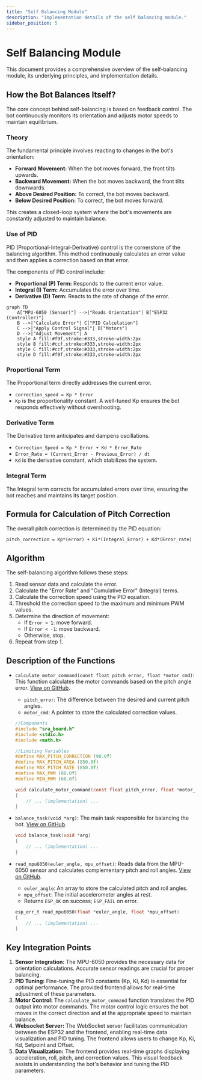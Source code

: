 ```yaml
---
title: "Self Balancing Module"
description: "Implementation details of the self balancing module."
sidebar_position: 5
---
```

 # Self Balancing Module

This document provides a comprehensive overview of the self-balancing module, its underlying principles, and implementation details.

## How the Bot Balances Itself?

The core concept behind self-balancing is based on feedback control. The bot continuously monitors its orientation and adjusts motor speeds to maintain equilibrium.

### Theory

The fundamental principle involves reacting to changes in the bot's orientation:

*   **Forward Movement:** When the bot moves forward, the front tilts upwards.
*   **Backward Movement:** When the bot moves backward, the front tilts downwards.
*   **Above Desired Position:** To correct, the bot moves backward.
*   **Below Desired Position:** To correct, the bot moves forward.

This creates a closed-loop system where the bot's movements are constantly adjusted to maintain balance.

### Use of PID

PID (Proportional-Integral-Derivative) control is the cornerstone of the balancing algorithm. This method continuously calculates an error value and then applies a correction based on that error.

The components of PID control include:

*   **Proportional (P) Term:** Responds to the current error value.
*   **Integral (I) Term:** Accumulates the error over time.
*   **Derivative (D) Term:** Reacts to the rate of change of the error.





```mermaid
graph TD
    A["MPU-6050 (Sensor)"] -->|"Reads Orientation"| B["ESP32 (Controller)"]
    B -->|"Calculate Error"| C["PID Calculation"]
    C -->|"Apply Control Signal"| D["Motors"]
    D -->|"Adjust Movement"| A
    style A fill:#f9f,stroke:#333,stroke-width:2px
    style B fill:#ccf,stroke:#333,stroke-width:2px
    style C fill:#ccf,stroke:#333,stroke-width:2px
    style D fill:#f9f,stroke:#333,stroke-width:2px
```



### Proportional Term

The Proportional term directly addresses the current error.

*   `correction_speed = Kp * Error`
*   `Kp` is the proportionality constant. A well-tuned Kp ensures the bot responds effectively without overshooting.

### Derivative Term

The Derivative term anticipates and dampens oscillations.

*   `Correction_Speed = Kp * Error + Kd * Error_Rate`
*   `Error_Rate = (Current_Error - Previous_Error) / dt`
*   `Kd` is the derivative constant, which stabilizes the system.

### Integral Term

The Integral term corrects for accumulated errors over time, ensuring the bot reaches and maintains its target position.

## Formula for Calculation of Pitch Correction

The overall pitch correction is determined by the PID equation:

```
pitch_correction = Kp*(error) + Ki*(Integral_Error) + Kd*(Error_rate)
```

## Algorithm

The self-balancing algorithm follows these steps:

1.  Read sensor data and calculate the error.
2.  Calculate the "Error Rate" and "Cumulative Error" (Integral) terms.
3.  Calculate the correction speed using the PID equation.
4.  Threshold the correction speed to the maximum and minimum PWM values.
5.  Determine the direction of movement:
    *   If `Error > 1`: move forward.
    *   If `Error < -1`: move backward.
    *   Otherwise, stop.
6.  Repeat from step 1.

## Description of the Functions

*   `calculate_motor_command(const float pitch_error, float *motor_cmd)`: This function calculates the motor commands based on the pitch angle error. [View on GitHub](https://github.com/SRA-VJTI/Wall-E/blob/main/7_self_balancing/main/self_balancing.c#L50).

    *   `pitch_error`: The difference between the desired and current pitch angles.
    *   `motor_cmd`: A pointer to store the calculated correction values.

    ```c
    //Components
    #include "sra_board.h"
    #include <stdio.h>
    #include <math.h>

    //Limiting Variables
    #define MAX_PITCH_CORRECTION (90.0f)
    #define MAX_PITCH_AREA (850.0f)
    #define MAX_PITCH_RATE (850.0f)
    #define MAX_PWM (80.0f)
    #define MIN_PWM (60.0f)

    void calculate_motor_command(const float pitch_error, float *motor_cmd)
    {
    	// ... (implementation) ...
    }
    ```

*   `balance_task(void *arg)`: The main task responsible for balancing the bot. [View on GitHub](https://github.com/SRA-VJTI/Wall-E/blob/main/7_self_balancing/main/self_balancing.c#L101).

    ```c
    void balance_task(void *arg)
    {
        // ... (implementation) ...
    }
    ```

*   `read_mpu6050(euler_angle, mpu_offset)`: Reads data from the MPU-6050 sensor and calculates complementary pitch and roll angles. [View on GitHub](https://github.com/SRA-VJTI/Wall-E/blob/main/7_self_balancing/main/self_balancing.c#L101).

    *   `euler_angle`: An array to store the calculated pitch and roll angles.
    *   `mpu_offset`: The initial accelerometer angles at rest.
    *   Returns `ESP_OK` on success; `ESP_FAIL` on error.

    ```c
    esp_err_t read_mpu6050(float *euler_angle, float *mpu_offset)
    {
        // ... (implementation) ...
    }
    ```

## Key Integration Points

1.  **Sensor Integration:** The MPU-6050 provides the necessary data for orientation calculations. Accurate sensor readings are crucial for proper balancing.
2.  **PID Tuning:** Fine-tuning the PID constants (Kp, Ki, Kd) is essential for optimal performance. The provided frontend allows for real-time adjustment of these parameters.
3.  **Motor Control:** The `calculate_motor_command` function translates the PID output into motor commands. The motor control logic ensures the bot moves in the correct direction and at the appropriate speed to maintain balance.
4.  **Websocket Server:** The WebSocket server facilitates communication between the ESP32 and the frontend, enabling real-time data visualization and PID tuning. The frontend allows users to change Kp, Ki, Kd, Setpoint and Offset.
5.  **Data Visualization:** The frontend provides real-time graphs displaying acceleration, roll, pitch, and correction values. This visual feedback assists in understanding the bot's behavior and tuning the PID parameters.